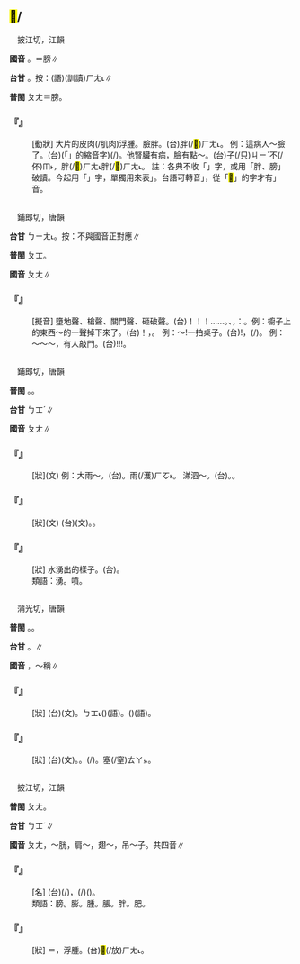
==<mark>&#xf91c9;</mark>/{{ruby|膀|ㄆㄤ}}==

　披江切，江韻

'''國音''' {{ruby|(語)|ㄆㄤ}}。{{ruby|(文)|ㄆㄤˊ}}＝膀∥

'''台甘''' {{ruby|(文)|ㄅㄤˊ}}{{ruby|。|ㄆㆲ}}。按：(語)(訓讀)<rt>ㄏㄤ˪</rt>∥

'''普閩''' <rt>ㄆㄤ</rt>＝膀。

    

==='''『{{ruby|<mark>&#xf91c9;</mark>|ㄆㄤ}}』'''===
: [動狀] 大片的皮肉(/肌肉)浮腫。臉胖。(台)胖(/<mark>&#xffbf8;</mark>)<rt>ㄏㄤ˪</rt>。 例：這病人～臉了。(台){{ruby|<mark>&#xffb50;</mark>|ㄐㄧㆵ}}(「{{ruby|此|ㄐㄧˋ}}{{ruby|一|ㄐㄧㆵ ͘}}」的縮音字)(/{{ruby|此|ㄐㄧㆵ}}){{ruby|個|ㆤˊ}}{{ruby|病|ㄅㆪ˫}}{{ruby|/|ㄅㆥ˫}}{{ruby|人|ㄌㄤˊ}}{{ruby|丌|ㆤ}}{{ruby|面|ㆠㄧㄣ˫}}{{ruby|<mark>&#xffbf8;</mark>|ㄏㄤ˪}}{{ruby|<mark>&#xffbf8;</mark>|ㄏㄤ˪}}{{ruby|懷|ㄍㄨㄧ˫}}{{ruby|水|ㄗㄨㄧˋ}}。他腎臟有病，臉有點～。(台){{ruby|伊|ㄧ}}{{ruby|腰|ㄧㄜ}}子(/只)<rt>ㄐㄧˋ</rt>不(/伓)<rt>ㆬ˫</rt>{{ruby|好|ㄏㄜˋ}}，{{ruby|面|ㆠㄧㄣ˫}}胖(/<mark>&#xf91c9;</mark>)<rt>ㄏㄤ˪</rt>胖(/<mark>&#xf91c9;</mark>)<rt>ㄏㄤ˪</rt>。 註：各典不收「{{ruby|<mark>&#xf91c9;</mark>|ㄆㄤ}}」字，或用「胖、膀」破讀。今起用「{{ruby|<mark>&#xf91c9;</mark>|ㄆㄤ}}」字，單獨用來表{{ruby|「|ㄆㄤ}}」。台語可轉音{{ruby|「|ㄏㄤ˪}}」，從「<mark>&#xf91db;</mark>」的字才有{{ruby|「|ㄏㄤ}}」音。
:
    

=={{ruby|乓|ㄆㄤ}}==

　鋪郎切，唐韻

'''台甘''' <rt>ㄅㄧㄤ˪</rt>。按：不與國音正對應∥

'''普閩''' <rt>ㄆㆲ</rt>。

'''國音''' <rt>ㄆㄤ</rt>∥

    

==='''『{{ruby|乓|ㄆㄤ}}』'''===
: [擬音] 墮地聲、槍聲、關門聲、砸破聲。(台){{ruby|乓|ㄅㄧㄤ˪}}！{{ruby|乓|ㄅㄧㄤ˪}}！{{ruby|乓|ㄅㄧㄤ˪}}！……。{{ruby|銃|ㄑㄧㄥ˪}}{{ruby|聲|ㄒㄧㆩ}}、{{ruby|關|ㄍㄨㆪ}}{{ruby|/|ㄍㄨㆮ}}{{ruby|門|ㄇㆭˊ}}{{ruby|丌|ㆤ}}{{ruby|聲|ㄒㄧㆩ}}，{{ruby|物|ㄇㆭㆷ ͘}}{{ruby|/|ㄇㄧㆷ ͘}}{{ruby|件|ㄍㄧㆩ˫}}{{ruby|相|ㄒㄧㄜ}}{{ruby|/|ㄙㆩ}}{{ruby|磕|ㄎㄚㆴ ͘}}{{ruby|或|ㄧㄚㆷ ͘}}{{ruby|是|ㄒㄧ˫}}：{{ruby|下|ㄍㄚ}}{{ruby|落|ㄌㄠㆷ ͘}}{{ruby|<mark>&#xffad2;</mark>|ㄌㆲ˪}}{{ruby|破|ㄆㄨㄚ˪}}{{ruby|丌|ㆤ}}{{ruby|聲|ㄒㄧㆩ}}。例：櫥子上的東西～的一聲掉下來了。(台){{ruby|砰|ㄅㄧㄤˊ}}！{{ruby|仔|ㄚ}}{{ruby|一|ㄐㄧㆵ ͘}}{{ruby|下|·ㆤ˫}}，{{ruby|廚|ㄉㄨˊ}}{{ruby|仔|ㄚ}}{{ruby|頂|ㄉㄧㄥˋ}}{{ruby|丌|ㆤ}}{{ruby|物|ㄇㆭㆷ ͘}}{{ruby|/|ㄇㄧㆷ ͘}}{{ruby|件|ㄍㄧㆩ˫}}{{ruby|落|ㄌㄚㆶ}}{{ruby|落|ㄌㄚㆶ}}{{ruby|落|ㄌㄜㆷ ͘}}{{ruby|來|·ㄌㄞˊ}}。 例：～!一拍桌子。(台){{ruby|砰|ㄆㄧㄤˊ}}!{{ruby|一|ㄐㄧㆵ ͘}}{{ruby|下|·ㆤ˫}}，{{ruby|對|ㄉㄨㄧ˪}}{{ruby|桌|ㄉㄜㆷ}}{{ruby|仔|ㄚ}}{{ruby|著|ㄉㄧㄜㆷ}}(/{{ruby|都|ㄉㄜ˫}}){{ruby|頓|ㄉㆭ˪}}{{ruby|落|ㄌㄜㆷ ͘}}{{ruby|去|·ㄎㄧ˪}}。 例：～～～，有人敲門。(台){{ruby|嗙|ㄅㆲ˪}}!{{ruby|嗙|ㄅㆲ˪}}!{{ruby|嗙|ㄅㆲ˪}}!{{ruby|有|ㄨ˫}}{{ruby|人|ㄌㄤˊ}}{{ruby|扑|ㄆㄚㆷ}}{{ruby|門|ㄇㆭˊ}}。
    

=={{ruby|滂|ㄆㄤ}}==

　鋪郎切，唐韻

'''普閩''' {{ruby|(文)|ㄆㆲ}}。{{ruby|(白)|ㄆㄤ}}{{ruby|。|ㄆㆭ}}。

'''台甘''' <rt>ㄅㆲˊ</rt>∥

'''國音''' <rt>ㄆㄤ</rt>∥

    

==='''『{{ruby|滂|ㄆㄤ}}{{ruby|沱|ㄊㄨㄛˊ}}』'''===
: [狀](文) 例：大雨～。(台){{ruby|滂|ㄅㆲˊ}}{{ruby|沱|ㄉㄜˊ}}。雨(/濩)<rt>ㄏㆦ˫</rt>{{ruby|洒|ㄙㆤ˪}}{{ruby|洒|ㄙㆤ˪}}{{ruby|落|ㄌㄜㆷ ͘}}。 涕泗～。(台){{ruby|涕|ㄊㆤ˪}}{{ruby|泗|ㄙㄨ˪}}{{ruby|滂|ㄅㆲˊ}}{{ruby|沱|ㄉㄜˊ}}。{{ruby|目|ㆠㄚㆶ ͘}}{{ruby|滓|ㄗㄞˋ}}{{ruby|→|ㄙㄞˋ}}{{ruby|四|ㄙㄨ˪}}{{ruby|廉|ㄌㄧㆰˊ}}{{ruby|垂|ㄙㄨㄧˊ}}{{ruby|/|ㄙㄨㆤˊ}}。
    

==='''『{{ruby|滂|ㄆㄤ}}{{ruby|湃|ㄆㄞˋ}}』'''===
: [狀](文) (台){{ruby|滂|ㄅㆲˊ}}{{ruby|湃|ㄆㄞ˪}}{{ruby|/|ㄅㄞ˪}}(文)。{{ruby|水|ㄗㄨㄧˋ}}{{ruby|勢|ㄙㆤ˪}}{{ruby|真|ㄐㄧㄣ}}{{ruby|大|ㄉㄨㄚ˫}}{{ruby|丌|ㆤ}}{{ruby|款|ㄎㄨㄢˋ}}。
    

==='''『{{ruby|滂|ㄆㄤ}}』'''===
: [狀] 水湧出的樣子。(台){{ruby|水|ㄗㄨㄧˋ}}{{ruby|噴|ㆠㄨㄣ˪}}{{ruby|出|ㄘㄨㆵ}}{{ruby|來|·ㄌㄞˊ}}{{ruby|丌|ㆤ}}{{ruby|款|ㄎㄨㄢˋ}}。
:類語：湧。噴。
:
    

=={{ruby|磅|ㄆㄤ}}==

　蒲光切，唐韻

'''普閩''' {{ruby|(文)|ㄅㆲˊ}}。{{ruby|(語)|ㄅㆲ˫}}。

'''台甘''' {{ruby|(文)|ㄆㆲ}}。{{ruby|(語)|ㄅㆲ˫}}∥

'''國音''' {{ruby|(文)|ㄆㄤ}}{{ruby|。|ㄆㄤˊ}}{{ruby|。|ㄅㄤˋ}}，～稱∥

    

==='''『{{ruby|砰|ㄆㄥ}}{{ruby|磅|ㄆㄤ}}』'''===
: [狀] (台){{ruby|砰|ㄆㄧㄥ}}{{ruby|磅|ㄆㆲ}}(文)。{{ruby|砰|ㄅㄧㄣ}}{{ruby|砰|ㄅㄧㄣ}}{{ruby|磅|ㄆㆲ}}{{ruby|磅|ㄆㆲ}}{{ruby|/|ㄅㆲ˪}}<rt>ㄅㆲ˪</rt>({{ruby|石|ㄐㄧㄜㆷ ͘}}{{ruby|頭|ㄊㄠˊ}}{{ruby|落|ㄍㄜㆷ}}{{ruby|→|ㄍㄜ˫}}{{ruby|落|ㄌㄜㆷ ͘}}{{ruby|丌|ㆤ}}{{ruby|款|ㄎㄨㄢˋ}})(語)。{{ruby|淜|ㄆㄧㄣˊ}}{{ruby|淜|ㄆㄧㄣˊ}}{{ruby|泙|ㄆㆲˊ}}{{ruby|泙|ㄆㆲˊ}}({{ruby|水|ㄗㄨㄧˋ}}{{ruby|相|ㄒㄧㄜ}}{{ruby|衝|ㄑㄧㆲ}}{{ruby|相|ㄒㄧㄜ}}{{ruby|/|ㄙㆩ}}{{ruby|澼|ㄆㄧㄚㆶ ͘}}{{ruby|丌|ㆤ}}{{ruby|聲|ㄒㄧㆩ}})(語)。
    

==='''『{{ruby|磅|ㄆㄤ}}{{ruby|礡|ㄅㄛˊ}}』'''===
: [狀] (台){{ruby|磅|ㄅㆲˊ}}{{ruby|<mark>&#xf8550;</mark>|ㄅㆦㆶ ͘}}(文)。{{ruby|廣|ㄍㆲˋ}}{{ruby|大|ㄉㄞ˫}}。{{ruby|充|ㄑㄧㆲ}}{{ruby|塞|ㄒㄧㆤㆶ}}(/{{ruby|窒|ㄊㄚㆵ}})。塞(/窒)<rt>ㄊㄚㆵ</rt>{{ruby|密|ㆠㄚㆵ ͘}}。
    

=={{ruby|膀|ㄆㄤ}}==

　披江切，江韻

'''普閩''' <rt>ㄆㄤ</rt>。

'''台甘''' <rt>ㄅㆲˊ</rt>∥

'''國音''' <rt>ㄆㄤ</rt>{{ruby|。|ㄆㄤˊ}}，～胱{{ruby|。|ㄅㄤˇ}}，肩～，翅～{{ruby|。|ㄅㄤˋ}}，吊～子。共四音∥

    

==='''『{{ruby|奶|ㄋㄞˇ}}{{ruby|膀|ㄆㄤ}}{{ruby|子|·ㄗˇ}}』'''===
: [名] (台){{ruby|奶|ㄋㄧ}}(/{{ruby|乳|ㄋㄧ}}{{ruby|/|ㄌㄧㄣ}}{{ruby|/|ㄌㄧㄥ}})，{{ruby|女|ㄌㄧˋ}}{{ruby|/|ㄌㄨˋ}}{{ruby|性|ㄒㄧㄥ˪}}{{ruby|奶|ㄋㄧ}}(/{{ruby|乳|ㄋㄧ}}{{ruby|/|ㄌㄧㄣ}}{{ruby|/|ㄌㄧㄥ}})({{ruby|房|ㄅㆲˊ}}){{ruby|丌|ㆤ}}{{ruby|周|ㄐㄧㄨ}}{{ruby|圍|ㄨㄧˊ}}{{ruby|膨|ㄆㆲ˪}}{{ruby|膨|ㄆㆲ˪}}{{ruby|丌|ㆤ}}{{ruby|所|ㄙㆦˋ}}{{ruby|在|ㄗㄞ˫}}。
:類語：膀。膨。腫。脹。胖。肥。
:
    

==='''『{{ruby|膀|ㄆㄤ}}』'''===
: [狀] ＝{{ruby|<mark>&#xf91c9;</mark>|ㄆㄤ}}，浮腫。(台)<mark>&#xffbf8;</mark>(/放)<rt>ㄏㄤ˪</rt>。
    
